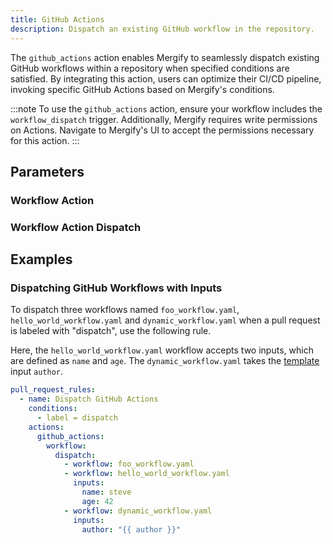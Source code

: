 ```yaml
---
title: GitHub Actions
description: Dispatch an existing GitHub workflow in the repository.
---
```



The `github_actions` action enables Mergify to seamlessly dispatch existing
GitHub workflows within a repository when specified conditions are satisfied.
By integrating this action, users can optimize their CI/CD pipeline, invoking
specific GitHub Actions based on Mergify's conditions.

:::note
  To use the `github_actions` action, ensure your workflow includes the
  `workflow_dispatch` trigger. Additionally, Mergify requires write permissions
  on Actions. Navigate to Mergify's UI to accept the permissions necessary for
  this action.
:::

## Parameters

<ActionOptionsTable action="github_actions" />

### Workflow Action

<OptionsTable name="GitHubActionsWorkflow" />

### Workflow Action Dispatch

<OptionsTable name="GitHubActionsWorkflowDispatch" />

## Examples

### Dispatching GitHub Workflows with Inputs

To dispatch three workflows named `foo_workflow.yaml`, `hello_world_workflow.yaml` and
`dynamic_workflow.yaml` when a pull request is labeled with "dispatch", use the
following rule.

Here, the `hello_world_workflow.yaml` workflow accepts two
inputs, which are defined as `name` and `age`. The `dynamic_workflow.yaml`
takes the [template](/configuration/data-types#template) input `author`.

```yaml
pull_request_rules:
  - name: Dispatch GitHub Actions
    conditions:
      - label = dispatch
    actions:
      github_actions:
        workflow:
          dispatch:
            - workflow: foo_workflow.yaml
            - workflow: hello_world_workflow.yaml
              inputs:
                name: steve
                age: 42
            - workflow: dynamic_workflow.yaml
              inputs:
                author: "{{ author }}"
```
